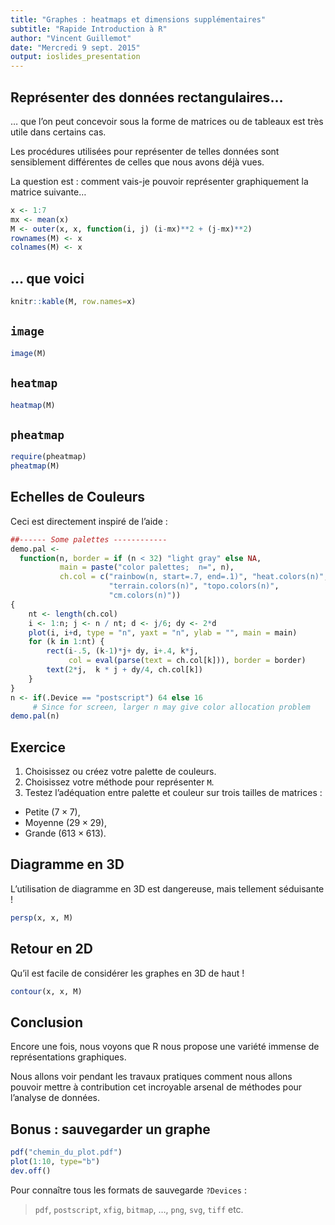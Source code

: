 ```yaml
---
title: "Graphes : heatmaps et dimensions supplémentaires"
subtitle: "Rapide Introduction à R"
author: "Vincent Guillemot"
date: "Mercredi 9 sept. 2015"
output: ioslides_presentation
---
```


## Représenter des données rectangulaires...

... que l'on peut concevoir sous la forme de matrices ou de tableaux est très utile dans certains cas.

Les procédures utilisées pour représenter de telles données sont sensiblement différentes de celles que nous avons déjà vues.

La question est : comment vais-je pouvoir représenter graphiquement la matrice suivante...

```r
x <- 1:7
mx <- mean(x)
M <- outer(x, x, function(i, j) (i-mx)**2 + (j-mx)**2)
rownames(M) <- x
colnames(M) <- x
```


## ... que voici

```r
knitr::kable(M, row.names=x)
```

## `image`

```r
image(M)
```

## `heatmap`

```r
heatmap(M)
```

## `pheatmap`

```r
require(pheatmap)
pheatmap(M)
```


## Echelles de Couleurs

Ceci est directement inspiré de l'aide :

```r
##------ Some palettes ------------
demo.pal <-
  function(n, border = if (n < 32) "light gray" else NA,
           main = paste("color palettes;  n=", n),
           ch.col = c("rainbow(n, start=.7, end=.1)", "heat.colors(n)",
                      "terrain.colors(n)", "topo.colors(n)",
                      "cm.colors(n)"))
{
    nt <- length(ch.col)
    i <- 1:n; j <- n / nt; d <- j/6; dy <- 2*d
    plot(i, i+d, type = "n", yaxt = "n", ylab = "", main = main)
    for (k in 1:nt) {
        rect(i-.5, (k-1)*j+ dy, i+.4, k*j,
             col = eval(parse(text = ch.col[k])), border = border)
        text(2*j,  k * j + dy/4, ch.col[k])
    }
}
n <- if(.Device == "postscript") 64 else 16
     # Since for screen, larger n may give color allocation problem
demo.pal(n)
```

## Exercice

 1. Choisissez ou créez votre palette de couleurs.
 2. Choisissez votre méthode pour représenter `M`.
 3. Testez l'adéquation entre palette et couleur sur trois tailles de matrices :
   * Petite ($7 \times 7$),
   * Moyenne ($29 \times 29$),
   * Grande ($613 \times 613$).

## Diagramme en 3D

L'utilisation de diagramme en 3D est dangereuse, mais tellement séduisante !

```r
persp(x, x, M)
```

## Retour en 2D

Qu'il est facile de considérer les graphes en 3D de haut !

```r
contour(x, x, M)
```

## Conclusion

Encore une fois, nous voyons que R nous propose une variété immense de représentations graphiques.

Nous allons voir pendant les travaux pratiques comment nous allons pouvoir mettre à contribution cet incroyable arsenal de méthodes pour l'analyse de données.

## Bonus : sauvegarder un graphe

```r
pdf("chemin_du_plot.pdf")
plot(1:10, type="b")
dev.off()
```

Pour connaître tous les formats de sauvegarde `?Devices` : 

 > `pdf`, `postscript`, `xfig`, `bitmap`, ..., `png`, `svg`, `tiff` etc.

